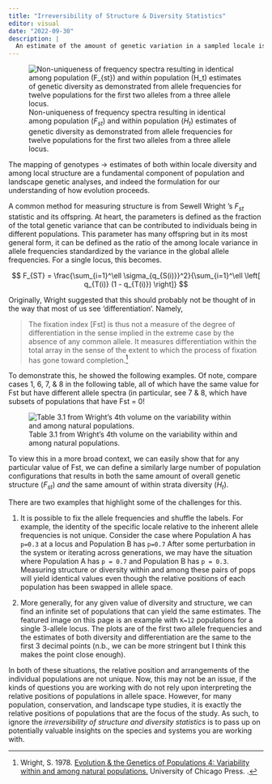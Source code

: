 ```yaml
---
title: "Irreversibility of Structure & Diversity Statistics"
editor: visual
date: "2022-09-30"
description: |
  An estimate of the amount of genetic variation in a sampled locale is often based upon the standardized mean divergence in allele frequencies as manifest in statistics such as F<sub>ST</sub> and their ilk.  While informative, and indeed rooted in the foundations of evolutionary theory, simple abstractions such as these may be insensitive to more nuanced components of genetic structure due to their robustness—it is well understood that a specific value of F<sub>ST</sub> may represent an infinite number of population arrangements, all of which just happen to have the same ratio of among to within population genetic variance.  
---
```


![Non-uniqueness of frequency spectra resulting in identical among population ($F_{st}$) and within population ($H_t$) estimates of genetic diversity as demonstrated from allele frequencies for twelve populations for the first two alleles from a three allele locus.](pops.gif)

The mapping of genotypes -> estimates of both within locale diversity and among local structure are a fundamental component of population and landscape genetic analyses, and indeed the formulation for our understanding of how evolution proceeds.

A common method for measuring structure is from Sewell Wright 's $F_{st}$ statistic and its offspring. At heart, the parameters is defined as the fraction of the total genetic variance that can be contributed to individuals being in different populations. This parameter has many offspring but in its most general form, it can be defined as the ratio of the among locale variance in allele frequencies standardized by the variance in the global allele frequencies. For a single locus, this becomes.

$$
F_{ST} = \frac{\sum_{i=1}^\ell \sigma_{q_{S(i)}}^2}{\sum_{i=1}^\ell \left[  q_{T(i)} (1 - q_{T(i)}) \right]} 
$$

Originally, Wright suggested that this should probably not be thought of in the way that most of us see 'differentiation'. Namely,

> The fixation index [Fst] is thus not a measure of the degree of differentiation in the sense implied in the extreme case by the absence of any common allele. It measures differentiation within the total array in the sense of the extent to which the process of fixation has gone toward completion.^[Wright, S. 1978.  [Evolution & the Genetics of Populations 4: Variability within and among natural populations.](https://www.amazon.com/Evolution-Genetics-Populations-Variability-Natural-dp-0226910415/dp/0226910415/ref=mt_other?_encoding=UTF8&me=&qid=) University of Chicago Press. .] 

To demonstrate this, he showed the following examples. Of note, compare cases 1, 6, 7, & 8 in the following table, all of which have the same value for Fst but have different allele spectra (in particular, see 7 & 8, which have subsets of populations that have Fst = 0!

![Table 3.1 from Wright's 4th volume on the variability within and among natural populations.](Fst_table.jpeg)

To view this in a more broad context, we can easily show that for any particular value of Fst, we can define a similarly large number of population configurations that results in both the same amount of overall genetic structure ($F_{st}$) *and* the same amount of within strata diversity ($H_t$).

There are two examples that highlight some of the challenges for this.  

1. It is possible to fix the allele frequencies and shuffle the labels. For example, the identity of the specific locale relative to the inherent allele frequencies is not unique. Consider the case where Population A has `p=0.3` at a locus and Population B has `p=0.7` After some perturbation in the system or iterating across generations, we may have the situation where Population A has `p = 0.7` and Population B has `p = 0.3`. Measuring structure or diversity within and among these pairs of pops will yield identical values even though the relative positions of each population has been swapped in allele space.  

2. More generally, for any given value of diversity and structure, we can find an infinite set of populations that can yield the same estimates. The featured image on this page is an example with `K=12` populations for a single 3-allele locus. The plots are of the first two allele frequencies and the estimates of both diversity and differentiation are the same to the first 3 decimal points (n.b., we can be more stringent but I think this makes the point close enough).  

In both of these situations, the relative position and arrangements of the individual populations are not unique. Now, this may not be an issue, if the kinds of questions you are working with do not rely upon interpreting the relative positions of populations in allele space. However, for many population, conservation, and landscape type studies, it is exactly the relative positions of populations that are the focus of the study. As such, to ignore the *irreversibility of structure and diversity statistics* is to pass up on potentially valuable insights on the species and systems you are working with.


